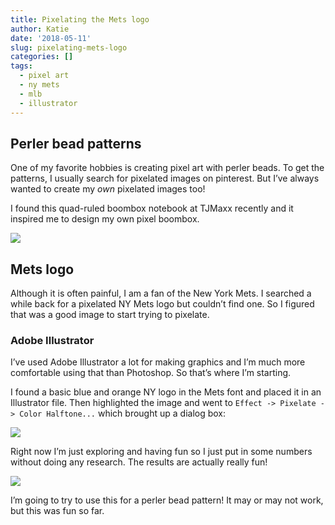 ---
title: Pixelating the Mets logo
author: Katie
date: '2018-05-11'
slug: pixelating-mets-logo
categories: []
tags:
  - pixel art
  - ny mets
  - mlb
  - illustrator
---

## Perler bead patterns
One of my favorite hobbies is creating pixel art with perler beads. To get the patterns, I usually search for pixelated images on pinterest. But I've always wanted to create my *own* pixelated images too!

I found this quad-ruled boombox notebook at TJMaxx recently and it inspired me to design my own pixel boombox. 

![](https://78.media.tumblr.com/855e983aa4e0a450b7176e52e3d834a1/tumblr_p8lge5kWqS1uf2rs1o1_1280.jpg)


## Mets logo
Although it is often painful, I am a fan of the New York Mets. I searched a while back for a pixelated NY Mets logo but couldn't find one. So I figured that was a good image to start trying to pixelate.

### Adobe Illustrator
I've used Adobe Illustrator a lot for making graphics and I'm much more comfortable using that than Photoshop. So that's where I'm starting.

I found a basic blue and orange NY logo in the Mets font and placed it in an Illustrator file. Then highlighted the image and went to `Effect -> Pixelate -> Color Halftone...` which brought up a dialog box:

![](/post/img/color-halftone.png)

Right now I'm just exploring and having fun so I just put in some numbers without doing any research. The results are actually really fun!

![](/post/img/nym2.png)

I'm going to try to use this for a perler bead pattern! It may or may not work, but this was fun so far.